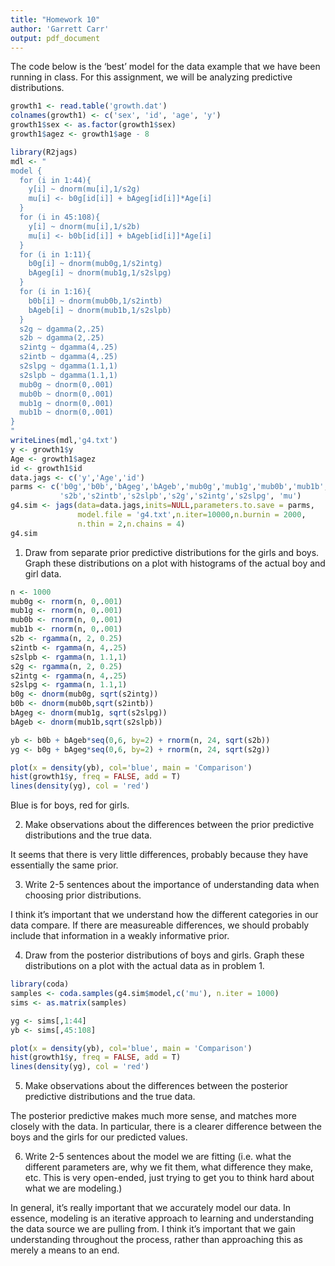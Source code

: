 ```yaml
---
title: "Homework 10"
author: 'Garrett Carr'
output: pdf_document
---
```


The code below is the 'best' model for the data example that we have been running in class. For this assignment, we will be analyzing predictive distributions. 

```r
growth1 <- read.table('growth.dat')
colnames(growth1) <- c('sex', 'id', 'age', 'y')
growth1$sex <- as.factor(growth1$sex)
growth1$agez <- growth1$age - 8
```

```r
library(R2jags)
mdl <- "
model {
  for (i in 1:44){
    y[i] ~ dnorm(mu[i],1/s2g)
    mu[i] <- b0g[id[i]] + bAgeg[id[i]]*Age[i]
  }
  for (i in 45:108){
    y[i] ~ dnorm(mu[i],1/s2b)
    mu[i] <- b0b[id[i]] + bAgeb[id[i]]*Age[i]
  }
  for (i in 1:11){
    b0g[i] ~ dnorm(mub0g,1/s2intg)
    bAgeg[i] ~ dnorm(mub1g,1/s2slpg)
  }
  for (i in 1:16){
    b0b[i] ~ dnorm(mub0b,1/s2intb)
    bAgeb[i] ~ dnorm(mub1b,1/s2slpb)
  }
  s2g ~ dgamma(2,.25)
  s2b ~ dgamma(2,.25)
  s2intg ~ dgamma(4,.25)
  s2intb ~ dgamma(4,.25)
  s2slpg ~ dgamma(1.1,1)
  s2slpb ~ dgamma(1.1,1)
  mub0g ~ dnorm(0,.001)
  mub0b ~ dnorm(0,.001)
  mub1g ~ dnorm(0,.001)
  mub1b ~ dnorm(0,.001)
}
"
writeLines(mdl,'g4.txt')
y <- growth1$y
Age <- growth1$agez
id <- growth1$id
data.jags <- c('y','Age','id')
parms <- c('b0g','b0b','bAgeg','bAgeb','mub0g','mub1g','mub0b','mub1b',
           's2b','s2intb','s2slpb','s2g','s2intg','s2slpg', 'mu')
g4.sim <- jags(data=data.jags,inits=NULL,parameters.to.save = parms,
               model.file = 'g4.txt',n.iter=10000,n.burnin = 2000,
               n.thin = 2,n.chains = 4)
g4.sim

```

1. Draw from separate prior predictive distributions for the girls and boys. Graph these distributions on a plot with histograms of the actual boy and girl data.

```r
n <- 1000
mub0g <- rnorm(n, 0,.001)
mub1g <- rnorm(n, 0,.001)
mub0b <- rnorm(n, 0,.001)
mub1b <- rnorm(n, 0,.001)
s2b <- rgamma(n, 2, 0.25)
s2intb <- rgamma(n, 4,.25)
s2slpb <- rgamma(n, 1.1,1)
s2g <- rgamma(n, 2, 0.25)
s2intg <- rgamma(n, 4,.25)
s2slpg <- rgamma(n, 1.1,1)
b0g <- dnorm(mub0g, sqrt(s2intg))
b0b <- dnorm(mub0b,sqrt(s2intb))
bAgeg <- dnorm(mub1g, sqrt(s2slpg))
bAgeb <- dnorm(mub1b,sqrt(s2slpb))

yb <- b0b + bAgeb*seq(0,6, by=2) + rnorm(n, 24, sqrt(s2b))
yg <- b0g + bAgeg*seq(0,6, by=2) + rnorm(n, 24, sqrt(s2g))

plot(x = density(yb), col='blue', main = 'Comparison')
hist(growth1$y, freq = FALSE, add = T)
lines(density(yg), col = 'red')


```
Blue is for boys, red for girls.

2. Make observations about the differences between the prior predictive distributions and the true data.

It seems that there is very little differences, probably because they have essentially the same prior.

3. Write 2-5 sentences about the importance of understanding data when choosing prior distributions.

I think it's important that we understand how the different categories in our data compare. If there are measureable differences, we should probably include that information in a weakly informative prior.


4. Draw from the posterior distributions of boys and girls. Graph these distributions on a plot with the actual data as in problem 1.

```r
library(coda)
samples <- coda.samples(g4.sim$model,c('mu'), n.iter = 1000)
sims <- as.matrix(samples)

yg <- sims[,1:44]
yb <- sims[,45:108]

plot(x = density(yb), col='blue', main = 'Comparison')
hist(growth1$y, freq = FALSE, add = T)
lines(density(yg), col = 'red')
```


5. Make observations about the differences between the posterior predictive distributions and the true data.

The posterior predictive makes much more sense, and matches more closely with the data. In particular, there is a clearer difference between the boys and the girls for our predicted values.

6. Write 2-5 sentences about the model we are fitting (i.e. what the different parameters are, why we fit them, what difference they make, etc. This is very open-ended, just trying to get you to think hard about what we are modeling.)

In general, it's really important that we accurately model our data. In essence, modeling is an iterative approach to learning and understanding the data source we are pulling from. I think it's important that we gain understanding throughout the process, rather than approaching this as merely a means to an end.
